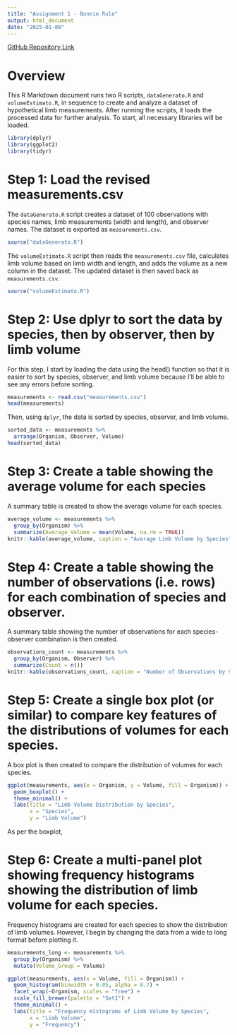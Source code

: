 ```yaml
---
title: "Assignment 1 - Bonnie Rule"
output: html_document
date: "2025-01-08"
---
```

[GitHub Repository Link](https://github.com/rulbon24/BIOL432_Assignment1)

# Overview
This R Markdown document runs two R scripts, `dataGenerato.R` and `volumeEstimato.R`, in sequence to create and analyze a dataset of hypothetical limb measurements. After running the scripts, it loads the processed data for further analysis. To start, all necessary libraries will be loaded.

```r
library(dplyr)
library(ggplot2)
library(tidyr)
```

# Step 1: Load the revised measurements.csv
The `dataGenerato.R` script creates a dataset of 100 observations with species names, limb measurements (width and length), and observer names. The dataset is exported as `measurements.csv`.

```r
source("dataGenerato.R")
```

The `volumeEstimato.R` script then reads the `measurements.csv` file, calculates limb volume based on limb width and length, and adds the volume as a new column in the dataset. The updated dataset is then saved back as `measurements.csv`.

```r
source("volumeEstimato.R")
```

# Step 2: Use dplyr to sort the data by species, then by observer, then by limb volume
For this step, I start by loading the data using the head() function so that it is easier to sort by species, observer, and limb volume because I'll be able to see any errors before sorting.

```r
measurements <- read.csv("measurements.csv")
head(measurements)
```

Then, using `dplyr`, the data is sorted by species, observer, and limb volume.

```r
sorted_data <- measurements %>%
  arrange(Organism, Observer, Volume)
head(sorted_data)
```

# Step 3: Create a table showing the average volume for each species
A summary table is created to show the average volume for each species.

```r
average_volume <- measurements %>%
  group_by(Organism) %>%
  summarize(Average_Volume = mean(Volume, na.rm = TRUE))
knitr::kable(average_volume, caption = "Average Limb Volume by Species")
```

# Step 4: Create a table showing the number of observations (i.e. rows) for each combination of species and observer.
A summary table showing the number of observations for each species-observer combination is then created.

```r
observations_count <- measurements %>%
  group_by(Organism, Observer) %>%
  summarize(Count = n())
knitr::kable(observations_count, caption = "Number of Observations by Species and Observer")
```

# Step 5: Create a single box plot (or similar) to compare key features of the distributions of volumes for each species.
A box plot is then created to compare the distribution of volumes for each species.

```r
ggplot(measurements, aes(x = Organism, y = Volume, fill = Organism)) +
  geom_boxplot() +
  theme_minimal() +
  labs(title = "Limb Volume Distribution by Species",
       x = "Species",
       y = "Limb Volume")
```
As per the boxplot, 


# Step 6: Create a multi-panel plot showing frequency histograms showing the distribution of limb volume for each species.
Frequency histograms are created for each species to show the distribution of limb volumes. However, I begin by changing the data from a wide to long format before plotting it.

```r
measurements_long <- measurements %>%
  group_by(Organism) %>%
  mutate(Volume_Group = Volume)

ggplot(measurements, aes(x = Volume, fill = Organism)) +
  geom_histogram(binwidth = 0.05, alpha = 0.7) +
  facet_wrap(~Organism, scales = "free") +
  scale_fill_brewer(palette = "Set1") + 
  theme_minimal() +
  labs(title = "Frequency Histograms of Limb Volume by Species",
       x = "Limb Volume",
       y = "Frequency")
```
